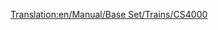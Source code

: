 [[Translation:en/Manual/Base Set/Trains/CS4000]]
{{it/Manual/Base Set/Trains/Treni|Image=[[File:en/Manual/Base Set/Trains/Cs4000.png]]
|Name=CS4000
|Costo=€ 53.906
|Velocità=96 km/h (60 mph)
|Peso=150 t
|Potenza=4.056 hp (2,984 kW)
|Annuale=€ 4.112
|Progettata=1961
|Durata esercizio=20
|Capacità=N/A
|Descrizione=La CS4000 è molto potente nonostante la bassa velocità, quindi è più adatta per i treni merci pesanti.
|Real-life=La CS4000 ricorda le [https://www.wikipedia.org/wiki/Krauss-Maffei_ML_4000_C'C' Krauss-Maffei ML-4000]. CS stà per [https://www.wikipedia.org/wiki/it:Chris Sawyer Chris Sawyer].
}}